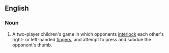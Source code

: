 ==English==
{{wikipedia|thumb wrestling}}
===Noun===
{{en-noun|head=[[thumb]] [[war]]}}

# {{context|games|lang=en}} A two-player children's game in which opponents [[interlock]] each other's right- or left-handed [[fingers]], and attempt to press and subdue the opponent's thumb.